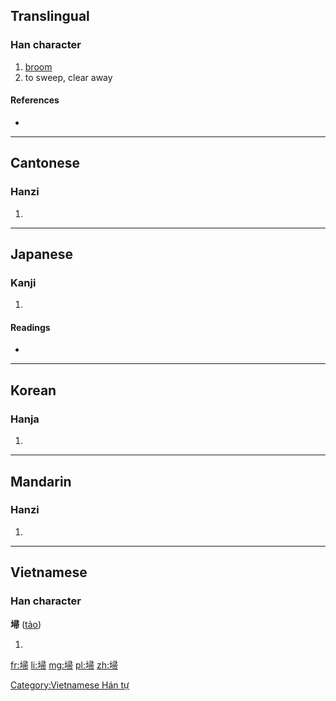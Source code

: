 ==Translingual==

===Han character===
{{Han char|rn=32|rad=土|as=08|sn=11|four=4712<sub>7</sub>|canj=土尸一月 (GSMB)}}

# [[broom]]
# to sweep, clear away

====References====
* {{Han ref|kx=0231.180|dkj=05202|dj=0468.100|hdz=10459.010|uh=57FD|ud=22525|bh=D4B5|bd=54453}}

----

==Cantonese==

===Hanzi===
{{yue-hanzi|jyut=|y=sou3}}

# {{defn|lang=yue|sort=土08}}

----

==Japanese==

===Kanji===
{{ja-kanji|grade=|rs=土08}}

# {{defn|lang=ja|sort=土08}}

====Readings====
* {{ja-readings|on=[[そう]] (sō)|kun=[[はく]] (haku)}}

----

==Korean==

===Hanja===
{{ko-hanja|hangeul=소|rv=so|mr=so}}

# {{defn|lang=ko|sort=土08}}

----

==Mandarin==

===Hanzi===
{{cmn-hanzi|pin=[[sào]] ([[sao4]]),[[sǎo]] ([[sao3]])|wg=sao<sup>4</sup>}}

# {{defn|lang=cmn|sort=土08}}

----

==Vietnamese==

===Han character===
'''埽''' ([[tảo]])

# {{defn|lang=vi}}

[[Category:Vietnamese Hán tự]]

[[fr:埽]]
[[li:埽]]
[[mg:埽]]
[[pl:埽]]
[[zh:埽]]
